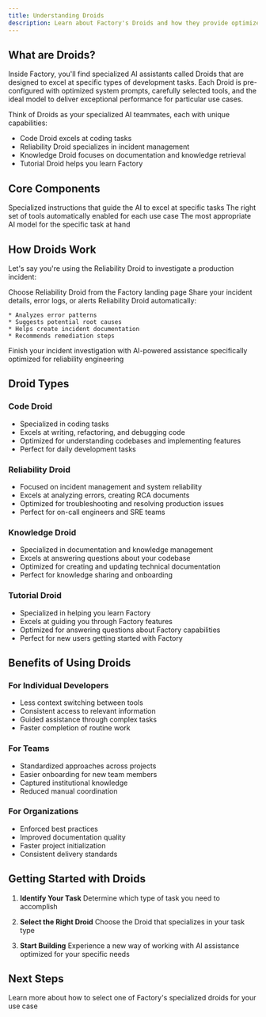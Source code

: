 ```yaml
---
title: Understanding Droids
description: Learn about Factory's Droids and how they provide optimized AI experiences for specific development tasks
---
```


## What are Droids?

Inside Factory, you'll find specialized AI assistants called Droids that are designed to excel at specific types of development tasks. Each Droid is pre-configured with optimized system prompts, carefully selected tools, and the ideal model to deliver exceptional performance for particular use cases.

Think of Droids as your specialized AI teammates, each with unique capabilities:

* Code Droid excels at coding tasks
* Reliability Droid specializes in incident management
* Knowledge Droid focuses on documentation and knowledge retrieval
* Tutorial Droid helps you learn Factory

## Core Components

<CardGroup cols={3}>
  <Card title="Optimized System Prompts" icon="message-bot">
    Specialized instructions that guide the AI to excel at specific tasks
  </Card>

  <Card title="Pre-selected Tools" icon="screwdriver-wrench">
    The right set of tools automatically enabled for each use case
  </Card>

  <Card title="Ideal Model Selection" icon="brain">
    The most appropriate AI model for the specific task at hand
  </Card>
</CardGroup>

## How Droids Work

Let's say you're using the Reliability Droid to investigate a production incident:

<Steps>
  <Step title="Select the Droid">
    Choose Reliability Droid from the Factory landing page
  </Step>

  <Step title="Provide Context">
    Share your incident details, error logs, or alerts
  </Step>

  <Step title="Get Specialized Assistance">
    Reliability Droid automatically:

    * Analyzes error patterns
    * Suggests potential root causes
    * Helps create incident documentation
    * Recommends remediation steps
  </Step>

  <Step title="Complete Your Task">
    Finish your incident investigation with AI-powered assistance specifically optimized for reliability engineering
  </Step>
</Steps>

## Droid Types

### Code Droid

* Specialized in coding tasks
* Excels at writing, refactoring, and debugging code
* Optimized for understanding codebases and implementing features
* Perfect for daily development tasks

### Reliability Droid

* Focused on incident management and system reliability
* Excels at analyzing errors, creating RCA documents
* Optimized for troubleshooting and resolving production issues
* Perfect for on-call engineers and SRE teams

### Knowledge Droid

* Specialized in documentation and knowledge management
* Excels at answering questions about your codebase
* Optimized for creating and updating technical documentation
* Perfect for knowledge sharing and onboarding

### Tutorial Droid

* Specialized in helping you learn Factory
* Excels at guiding you through Factory features
* Optimized for answering questions about Factory capabilities
* Perfect for new users getting started with Factory

## Benefits of Using Droids

### For Individual Developers

* Less context switching between tools
* Consistent access to relevant information
* Guided assistance through complex tasks
* Faster completion of routine work

### For Teams

* Standardized approaches across projects
* Easier onboarding for new team members
* Captured institutional knowledge
* Reduced manual coordination

### For Organizations

* Enforced best practices
* Improved documentation quality
* Faster project initialization
* Consistent delivery standards

## Getting Started with Droids

1. **Identify Your Task**
   Determine which type of task you need to accomplish

2. **Select the Right Droid**
   Choose the Droid that specializes in your task type

3. **Start Building**
   Experience a new way of working with AI assistance optimized for your specific needs

## Next Steps

<Card title="Explore Specialized Droids" icon="lightbulb" href="/web/using-specialized-droids">
  Learn more about how to select one of Factory's specialized droids for your use case
</Card>
